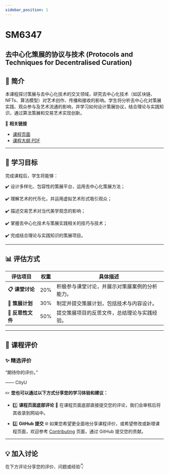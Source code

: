 ```yaml
---
sidebar_position: 1
---
```


# SM6347
## 去中心化策展的协议与技术 (Protocols and Techniques for Decentralised Curation)

## **📘 简介**
本课程探讨策展与去中心化技术的交叉领域，研究去中心化技术（如区块链、NFTs、算法模型）对艺术创作、传播和接收的影响。学生将分析去中心化对策展实践、观众参与及艺术流通的影响，并学习如何设计策展协议，结合理论与实践知识，通过算法策展和交易艺术实现创新。

🔗 **相关链接**
- [课程页面](https://www.cityu.edu.hk/catalogue/pg/202526/course/SM6347.htm)
- [课程大纲 PDF](https://www.cityu.edu.hk/catalogue/pg/202526/course/SM6347.pdf)

---

## **🎯 学习目标**

完成课程后，学生将能够：

✔️ 设计多样化、包容性的策展平台，运用去中心化策展方法；

✔️ 理解艺术的代币化，并运用虚拟艺术形式吸引观众；

✔️ 描述交易艺术对当代美学观念的影响；

✔️ 掌握去中心化技术与策展实践相关的技巧与技术；

✔️ 完成结合理论与实践知识的策展项目。

---

## **📊 评估方式**

| **评估项目**                | **权重** | **具体描述**                                                                                       |
|----------------------------|---------|---------------------------------------------------------------------------------------------------|
| **📋 课堂讨论**             | 20%     | 积极参与课堂讨论，并展示对策展案例的分析能力。                                                        |
| **📂 策展计划**             | 30%     | 制定并提交策展计划，包括技术与内容设计。                                                             |
| **📂 反思性文件**           | 50%     | 提交策展项目的反思文件，总结理论与实践经验。                                                         |

---

## **💬 课程评价**

### ✨ **精选评价**
<div className={commentStyles.commentBox}>
    <p className={commentStyles.commentText}>
        “期待你的评价。”
    </p>
    <p className={commentStyles.commentAuthor}>—— CityU</p>
</div>

✏️ **您也可以通过以下方式分享您的学习体验和建议：**

- 1️⃣ **课程页面底部评论**
💬 在课程页面底部直接提交您的评论，我们会审核后将其收录到网站中。

- 2️⃣ **GitHub 提交**
🌐 如果您希望更全面地分享课程评价，或希望修改或新增课程页面，欢迎参考 [Contributing](/contributing) 页面，通过 GitHub 提交您的贡献。

---

## **💡 加入讨论**

在下方评论分享您的评价、问题或经验👇
<Utterances />